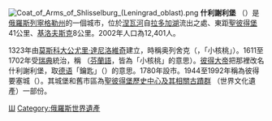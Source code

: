 {{coord|59|57|N|31|02|E|display=title}}
[[File:Coat_of_Arms_of_Shlisselburg_(Leningrad_oblast).png|right]]
'''什利謝利堡''' （{{lang-ru|Шлиссельбу́рг}}）是[[俄羅斯|俄羅斯]][[列寧格勒州|列寧格勒州]]的一個城市，位於[[涅瓦河|涅瓦河]]自[[拉多加湖|拉多加湖]]流出之處、東距[[聖彼得堡|聖彼得堡]]41公里、[[基洛夫斯克_(列寧格勒州)|基洛夫斯克]]8公里。2002年人口為12,401人。

1323年由[[莫斯科大公|莫斯科大公]][[尤里·達尼洛維奇|尤里·達尼洛維奇]]建立，時稱奥列舍克（{{lang|ru|Оре́шек}}，「小核桃」）。1611至1702年受[[瑞典|瑞典]]統治，稱{{lang|sv|'''Nöteborg'''}} （[[芬蘭語|芬蘭語]]{{lang|fi|Pähkinälinna}}，皆為「小核桃」的意思）。[[彼得大帝|彼得大帝]]把那裡改名什利謝利堡，取[[德语|德语]]「鑰匙」（{{lang|de|Schlüssel}}）的意思。1780年設市。1944至1992年稱為彼得要塞城（{{lang|ru|Петрокрепость}}）。其城堡和舊市區為[[聖彼得堡歷史中心及其相關古蹟群|聖彼得堡歷史中心及其相關古蹟群]] （世界文化遺產）一部份。

{{列寧格勒州行政區劃}}
{{Authority control}}
[[Category:列寧格勒州城市|Ш]]
[[Category:俄羅斯世界遺產|Category:俄羅斯世界遺產]]